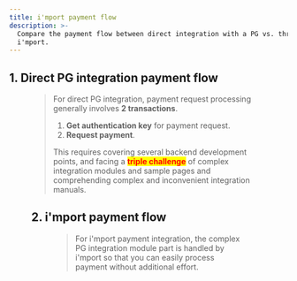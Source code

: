 ```yaml
---
title: i'mport payment flow
description: >-
  Compare the payment flow between direct integration with a PG vs. through
  i'mport.
---
```



## 1. Direct PG integration payment flow

<Figure
  src="/gitbook-assets/en/direct\_pg\_integration.png"
  caption="Direct PG integration payment flow"
/>

> For direct PG integration, payment request processing generally involves **2 transactions**.
>
> 1. **Get authentication key** for payment request.
> 2. **Request payment**.
>
> This requires covering several backend development points, and facing a <mark style="color:red;">**triple challenge**</mark> of complex integration modules and sample pages and comprehending complex and inconvenient integration manuals.

## 2. i'mport payment flow

<Figure
  src="/gitbook-assets/en/iamport\_flow.png"
  caption="i'mport payment flow"
/>

> For i'mport payment integration, the complex PG integration module part is handled by i'mport so that you can easily process payment without additional effort.

